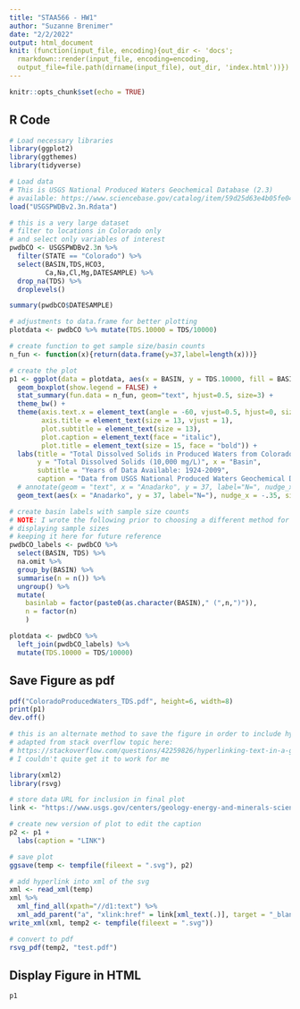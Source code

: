 ```yaml
---
title: "STAA566 - HW1"
author: "Suzanne Brenimer"
date: "2/2/2022"
output: html_document
knit: (function(input_file, encoding){out_dir <- 'docs';
  rmarkdown::render(input_file, encoding=encoding,
  output_file=file.path(dirname(input_file), out_dir, 'index.html'))})
---
```


```r
knitr::opts_chunk$set(echo = TRUE)
```

## R Code

```r
# Load necessary libraries
library(ggplot2)
library(ggthemes)
library(tidyverse)

# Load data 
# This is USGS National Produced Waters Geochemical Database (2.3)
# available: https://www.sciencebase.gov/catalog/item/59d25d63e4b05fe04cc235f9
load("USGSPWDBv2.3n.Rdata")

# this is a very large dataset
# filter to locations in Colorado only
# and select only variables of interest
pwdbCO <- USGSPWDBv2.3n %>% 
  filter(STATE == "Colorado") %>%
  select(BASIN,TDS,HCO3,
         Ca,Na,Cl,Mg,DATESAMPLE) %>%
  drop_na(TDS) %>%
  droplevels()

summary(pwdbCO$DATESAMPLE)

# adjustments to data.frame for better plotting
plotdata <- pwdbCO %>% mutate(TDS.10000 = TDS/10000)

# create function to get sample size/basin counts
n_fun <- function(x){return(data.frame(y=37,label=length(x)))}

# create the plot
p1 <- ggplot(data = plotdata, aes(x = BASIN, y = TDS.10000, fill = BASIN)) +
  geom_boxplot(show.legend = FALSE) +
  stat_summary(fun.data = n_fun, geom="text", hjust=0.5, size=3) +
  theme_bw() +
  theme(axis.text.x = element_text(angle = -60, vjust=0.5, hjust=0, size=11),
        axis.title = element_text(size = 13, vjust = 1),
        plot.subtitle = element_text(size = 13),
        plot.caption = element_text(face = "italic"),
        plot.title = element_text(size = 15, face = "bold")) +
  labs(title = "Total Dissolved Solids in Produced Waters from Colorado Wells",
       y = "Total Dissolved Solids (10,000 mg/L)", x = "Basin",
       subtitle = "Years of Data Available: 1924-2009",
       caption = "Data from USGS National Produced Waters Geochemical Database v.2.3.") +
  # annotate(geom = "text", x = "Anadarko", y = 37, label="N=", nudge_x = -.4, size=3)
  geom_text(aes(x = "Anadarko", y = 37, label="N="), nudge_x = -.35, size=3)

```


```r
# create basin labels with sample size counts
# NOTE: I wrote the following prior to choosing a different method for 
# displaying sample sizes
# keeping it here for future reference
pwdbCO_labels <- pwdbCO %>%
  select(BASIN, TDS) %>%
  na.omit %>%
  group_by(BASIN) %>%
  summarise(n = n()) %>%
  ungroup() %>%
  mutate(
    basinlab = factor(paste0(as.character(BASIN)," (",n,")")),
    n = factor(n)
    )

plotdata <- pwdbCO %>%
  left_join(pwdbCO_labels) %>%
  mutate(TDS.10000 = TDS/10000)
```


## Save Figure as pdf

```r
pdf("ColoradoProducedWaters_TDS.pdf", height=6, width=8)
print(p1)
dev.off()
```
```r
# this is an alternate method to save the figure in order to include hyperlink to data
# adapted from stack overflow topic here: 
# https://stackoverflow.com/questions/42259826/hyperlinking-text-in-a-ggplot2-visualization
# I couldn't quite get it to work for me

library(xml2)
library(rsvg)

# store data URL for inclusion in final plot
link <- "https://www.usgs.gov/centers/geology-energy-and-minerals-science-center/science/oil-and-gas-waters-project#data"

# create new version of plot to edit the caption
p2 <- p1 +
  labs(caption = "LINK")

# save plot
ggsave(temp <- tempfile(fileext = ".svg"), p2)

# add hyperlink into xml of the svg
xml <- read_xml(temp)
xml %>%
  xml_find_all(xpath="//d1:text") %>% 
  xml_add_parent("a", "xlink:href" = link[xml_text(.)], target = "_blank")
write_xml(xml, temp2 <- tempfile(fileext = ".svg"))

# convert to pdf
rsvg_pdf(temp2, "test.pdf")
```


## Display Figure in HTML
```r
p1
```
